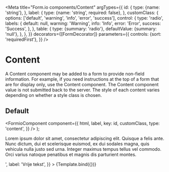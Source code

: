 
<Meta
  title="Form.io components/Content"
  argTypes={{
    id: {
      type: {name: 'string'},
    },
    label: {
      type: {name: 'string', required: false},
    },
    customClass: {
      options: ['default', 'warning', 'info', 'error', 'success'],
      control: {
        type: 'radio',
        labels: {
          default: null,
          warning: 'Warning',
          info: 'Info',
          error: 'Error',
          success: 'Success',
        },
      },
      table: {
        type: {summary: 'radio'},
        defaultValue: {summary: 'null'},
      },
    },
  }}
  decorators={[FormDecorator]}
  parameters={{
    controls: {sort: 'requiredFirst'},
  }}
/>

# Content

A Content component may be added to a form to provide non-field information. For example, if you
need instructions at the top of a form that are for display only, use the Content component. The
Content component value is not submitted back to the server. The style of each content varies
depending on whether a style class is chosen.

## Default

  <FormioComponent
    component={{
      html,
      label,
      key: id,
      customClass,
      type: 'content',
    }}
  />
);

<Canvas>
  <Story
    name="Default"
    args={{
      customClass: {
        options: ['defaultx', 'warningx', 'info', 'error', 'success'],
      },
      id: 'content1',
      html: '<p>Lorem ipsum dolor sit amet, consectetur adipiscing elit. Quisque a felis ante. Nunc dictum, dui et scelerisque euismod, ex dui sodales magna, quis vehicula nulla justo sed urna. Integer maximus tempus tellus vel commodo. Orci varius natoque penatibus et magnis dis parturient montes.</p>',
      label: 'Vrije tekst',
    }}
  >
    {Template.bind({})}
  </Story>
</Canvas>

<ArgsTable story="Default" />

